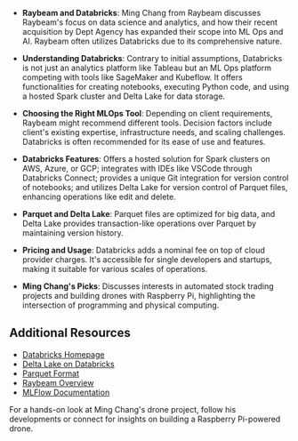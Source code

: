 
- **Raybeam and Databricks**: Ming Chang from Raybeam discusses Raybeam's focus on data science and analytics, and how their recent acquisition by Dept Agency has expanded their scope into ML Ops and AI. Raybeam often utilizes Databricks due to its comprehensive nature.

- **Understanding Databricks**: Contrary to initial assumptions, Databricks is not just an analytics platform like Tableau but an ML Ops platform competing with tools like SageMaker and Kubeflow. It offers functionalities for creating notebooks, executing Python code, and using a hosted Spark cluster and Delta Lake for data storage.

- **Choosing the Right MLOps Tool**: Depending on client requirements, Raybeam might recommend different tools. Decision factors include client's existing expertise, infrastructure needs, and scaling challenges. Databricks is often recommended for its ease of use and features.

- **Databricks Features**: Offers a hosted solution for Spark clusters on AWS, Azure, or GCP; integrates with IDEs like VSCode through Databricks Connect; provides a unique Git integration for version control of notebooks; and utilizes Delta Lake for version control of Parquet files, enhancing operations like edit and delete.

- **Parquet and Delta Lake**: Parquet files are optimized for big data, and Delta Lake provides transaction-like operations over Parquet by maintaining version history.

- **Pricing and Usage**: Databricks adds a nominal fee on top of cloud provider charges. It's accessible for single developers and startups, making it suitable for various scales of operations.

- **Ming Chang's Picks**: Discusses interests in automated stock trading projects and building drones with Raspberry Pi, highlighting the intersection of programming and physical computing.

## Additional Resources

- [Databricks Homepage](https://databricks.com/)
- [Delta Lake on Databricks](https://docs.databricks.com/delta/index.html)
- [Parquet Format](https://parquet.apache.org/)
- [Raybeam Overview](https://raybeam.com)
- [MLFlow Documentation](https://mlflow.org/)

For a hands-on look at Ming Chang's drone project, follow his developments or connect for insights on building a Raspberry Pi-powered drone.